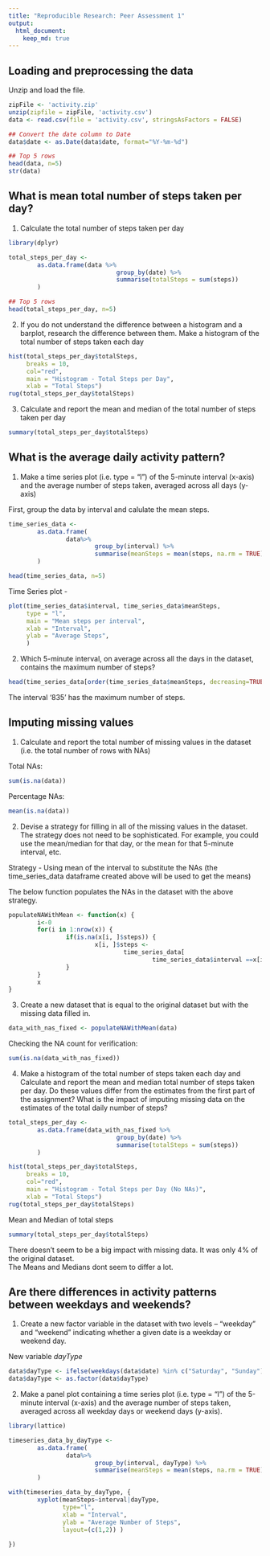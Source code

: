```yaml
---
title: "Reproducible Research: Peer Assessment 1"
output: 
  html_document:
    keep_md: true
---
```


## Loading and preprocessing the data

Unzip and load the file.

```r
zipFile <- 'activity.zip'
unzip(zipfile = zipFile, 'activity.csv')
data <- read.csv(file = 'activity.csv', stringsAsFactors = FALSE)

## Convert the date column to Date
data$date <- as.Date(data$date, format="%Y-%m-%d")

## Top 5 rows
head(data, n=5)
str(data)
```

## What is mean total number of steps taken per day?

1. Calculate the total number of steps taken per day

```r
library(dplyr)
```

```r
total_steps_per_day <- 
        as.data.frame(data %>% 
                              group_by(date) %>% 
                              summarise(totalSteps = sum(steps))
        )

## Top 5 rows
head(total_steps_per_day, n=5)

```

2. If you do not understand the difference between a histogram and a barplot, research the difference between them. Make a histogram of the total number of steps taken each day

```r
hist(total_steps_per_day$totalSteps, 
     breaks = 10,
     col="red", 
     main = "Histogram - Total Steps per Day",
     xlab = "Total Steps")
rug(total_steps_per_day$totalSteps)
```

3. Calculate and report the mean and median of the total number of steps taken per day

```r
summary(total_steps_per_day$totalSteps)
```

## What is the average daily activity pattern?

1. Make a time series plot (i.e. type = "l") of the 5-minute interval (x-axis) and the average number of steps taken, averaged across all days (y-axis)

First, group the data by interval and calulate the mean steps.

```r

time_series_data <- 
        as.data.frame(
                data%>%
                        group_by(interval) %>%
                        summarise(meanSteps = mean(steps, na.rm = TRUE))
        )

head(time_series_data, n=5)
```

Time Series plot -

``` r
plot(time_series_data$interval, time_series_data$meanSteps, 
     type = "l",
     main = "Mean steps per interval",
     xlab = "Interval",
     ylab = "Average Steps",
     )

```



2. Which 5-minute interval, on average across all the days in the dataset, contains the maximum number of steps?

```r
head(time_series_data[order(time_series_data$meanSteps, decreasing=TRUE), ], n=5)

```

The interval '835' has the maximum number of steps.

## Imputing missing values

1. Calculate and report the total number of missing values in the dataset (i.e. the total number of rows with NAs)

Total NAs: 
```r
sum(is.na(data))
```

Percentage NAs:

```r
mean(is.na(data))
```

2. Devise a strategy for filling in all of the missing values in the dataset. The strategy does not need to be sophisticated. For example, you could use the mean/median for that day, or the mean for that 5-minute interval, etc.

Strategy - Using mean of the interval to substitute the NAs 
(the time_series_data dataframe created above will be used to get the means)

The below function populates the NAs in the dataset with the above strategy.

```r
populateNAWithMean <- function(x) {
        i<-0
        for(i in 1:nrow(x)) {
                if(is.na(x[i, ]$steps)) {
                        x[i, ]$steps <- 
                                time_series_data[
                                        time_series_data$interval ==x[i, ]$interval, ]$meanSteps
                }
        }
        x
}

```



3. Create a new dataset that is equal to the original dataset but with the missing data filled in.

```r
data_with_nas_fixed <- populateNAWithMean(data)
```

Checking the NA count for verification:
```r
sum(is.na(data_with_nas_fixed))
```

4. Make a histogram of the total number of steps taken each day and Calculate and report the mean and median total number of steps taken per day. Do these values differ from the estimates from the first part of the assignment? What is the impact of imputing missing data on the estimates of the total daily number of steps?

```r
total_steps_per_day <- 
        as.data.frame(data_with_nas_fixed %>% 
                              group_by(date) %>% 
                              summarise(totalSteps = sum(steps))
        )

```

```r
hist(total_steps_per_day$totalSteps, 
     breaks = 10,
     col="red", 
     main = "Histogram - Total Steps per Day (No NAs)",
     xlab = "Total Steps")
rug(total_steps_per_day$totalSteps)
```

Mean and Median of total steps

```r
summary(total_steps_per_day$totalSteps)
```

There doesn't seem to be a big impact with missing data. It was only 4% of the original dataset.  
The Means and Medians dont seem to differ a lot.

## Are there differences in activity patterns between weekdays and weekends?

1. Create a new factor variable in the dataset with two levels -- "weekday" and "weekend" indicating whether a given date is a weekday or weekend day.  

New variable *dayType*
```r
data$dayType <- ifelse(weekdays(data$date) %in% c("Saturday", "Sunday"), "weekend", "weekday" )
data$dayType <- as.factor(data$dayType)

```

2. Make a panel plot containing a time series plot (i.e. type = "l") of the 5-minute interval (x-axis) and the average number of steps taken, averaged across all weekday days or weekend days (y-axis).  


```r
library(lattice)
```

```r

timeseries_data_by_dayType <- 
        as.data.frame(
                data%>%
                        group_by(interval, dayType) %>%
                        summarise(meanSteps = mean(steps, na.rm = TRUE))
        )

with(timeseries_data_by_dayType, {
        xyplot(meanSteps~interval|dayType,
               type="l",
               xlab = "Interval",
               ylab = "Average Number of Steps",
               layout=(c(1,2)) )
        
}) 

```
